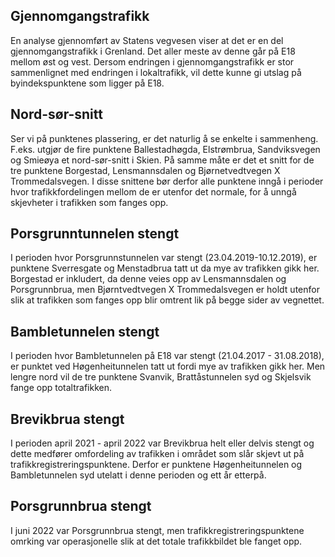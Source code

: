 ## Gjennomgangstrafikk {#sec-through_traffic}
En analyse gjennomført av Statens vegvesen viser at det er en del gjennomgangstrafikk i Grenland. Det aller meste av denne går på E18 mellom øst og vest. Dersom endringen i gjennomgangstrafikk er stor sammenlignet med endringen i lokaltrafikk, vil dette kunne gi utslag på byindekspunktene som ligger på E18.


## Nord-sør-snitt
Ser vi på punktenes plassering, er det naturlig å se enkelte i sammenheng. F.eks. utgjør de fire punktene Ballestadhøgda, Elstrømbrua, Sandviksvegen og Smieøya et nord-sør-snitt i Skien. På samme måte er det et snitt for de tre punktene Borgestad, Lensmannsdalen og Bjørnetvedtvegen X Trommedalsvegen. I disse snittene bør derfor alle punktene inngå i perioder hvor trafikkfordelingen mellom de er utenfor det normale, for å unngå skjevheter i trafikken som fanges opp.


## Porsgrunntunnelen stengt
I perioden hvor Porsgrunnstunnelen var stengt (23.04.2019-10.12.2019), er punktene Sverresgate og Menstadbrua tatt ut da mye av trafikken gikk her. Borgestad er inkludert, da denne veies opp av Lensmannsdalen og Porsgrunnbrua, men Bjørntvedtvegen X Trommedalsvegen er holdt utenfor slik at trafikken som fanges opp blir omtrent lik på begge sider av vegnettet. 


## Bambletunnelen stengt
I perioden hvor Bambletunnelen på E18 var stengt (21.04.2017 - 31.08.2018), er punktet ved Høgenheitunnelen tatt ut fordi mye av trafikken gikk her. Men lengre nord vil de tre punktene Svanvik, Brattåstunnelen syd og Skjelsvik fange opp totaltrafikken.


## Brevikbrua stengt
I perioden april 2021 - april 2022 var Brevikbrua helt eller delvis stengt og dette medfører omfordeling av trafikken i området som slår skjevt ut på trafikkregistreringspunktene. Derfor er punktene Høgenheitunnelen og Bambletunnelen syd utelatt i denne perioden og ett år etterpå.


## Porsgrunnbrua stengt
I juni 2022 var Porsgrunnbrua stengt, men trafikkregistreringspunktene omrking var operasjonelle slik at det totale trafikkbildet ble fanget opp.